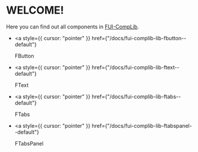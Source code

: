 
<Meta title="FUI-Complib/INTRO" />

# WELCOME!

Here you can find out all components in <a href="https://github.com/FantaskticEdTechLimited/FUI-CompLib">
FUI-CompLib</a>.

- <a
  	style={{ cursor: "pointer" }}
  	href={"/docs/fui-complib-lib-fbutton--default"}
  >
  	FButton
  </a>

- <a
  	style={{ cursor: "pointer" }}
  	href={"/docs/fui-complib-lib-ftext--default"}
  >
  	FText
  </a>

- <a
  	style={{ cursor: "pointer" }}
  	href={"/docs/fui-complib-lib-ftabs--default"}
  >
  	FTabs
  </a>

- <a
  	style={{ cursor: "pointer" }}
  	href={"/docs/fui-complib-lib-ftabspanel--default"}
  >
  	FTabsPanel
  </a>
